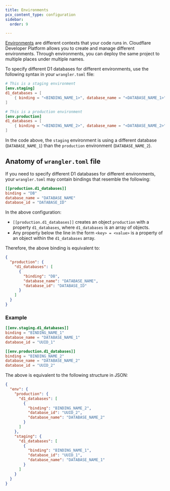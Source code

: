 ```yaml
---
title: Environments
pcx_content_type: configuration
sidebar:
  order: 9

---
```


[Environments](/workers/wrangler/environments/) are different contexts that your code runs in. Cloudflare Developer Platform allows you to create and manage different environments. Through environments, you can deploy the same project to multiple places under multiple names.

To specify different D1 databases for different environments, use the following syntax in your `wrangler.toml` file:

```toml
# This is a staging environment
[env.staging]
d1_databases = [
    { binding = "<BINDING_NAME_1>", database_name = "<DATABASE_NAME_1>", database_id = "<UUID1>" },
]

# This is a production environment
[env.production]
d1_databases = [
    { binding = "<BINDING_NAME_2>", database_name = "<DATABASE_NAME_2>", database_id = "<UUID2>" },
]
```

In the code above, the `staging` environment is using a different database (`DATABASE_NAME_1`) than the `production` environment (`DATABASE_NAME_2`).

## Anatomy of `wrangler.toml` file

If you need to specify different D1 databases for different environments, your `wrangler.toml` may contain bindings that resemble the following:

```toml
[[production.d1_databases]]
binding = "DB"
database_name = "DATABASE_NAME"
database_id = "DATABASE_ID"
```

In the above configuration:

- `[[production.d1_databases]]` creates an object `production` with a property `d1_databases`, where `d1_databases` is an array of objects.
- Any property below the line in the form `<key> = <value>` is a property of an object within the `d1_databases` array.

Therefore, the above binding is equivalent to:

```json
{
  "production": {
    "d1_databases": [
      {
        "binding": "DB",
        "database_name": "DATABASE_NAME",
        "database_id": "DATABASE_ID"
      }
    ]
  }
}
```

### Example

```toml
[[env.staging.d1_databases]]
binding = "BINDING_NAME_1"
database_name = "DATABASE_NAME_1"
database_id = "UUID_1"

[[env.production.d1_databases]]
binding = "BINDING_NAME_2"
database_name = "DATABASE_NAME_2"
database_id = "UUID_2"

```

The above is equivalent to the following structure in JSON:

```json
{
  "env": {
    "production": {
      "d1_databases": [
        {
          "binding": "BINDING_NAME_2",
          "database_id": "UUID_2",
          "database_name": "DATABASE_NAME_2"
        }
      ]
    },
    "staging": {
      "d1_databases": [
        {
          "binding": "BINDING_NAME_1",
          "database_id": "UUID_1",
          "database_name": "DATABASE_NAME_1"
        }
      ]
    }
  }
}
```
